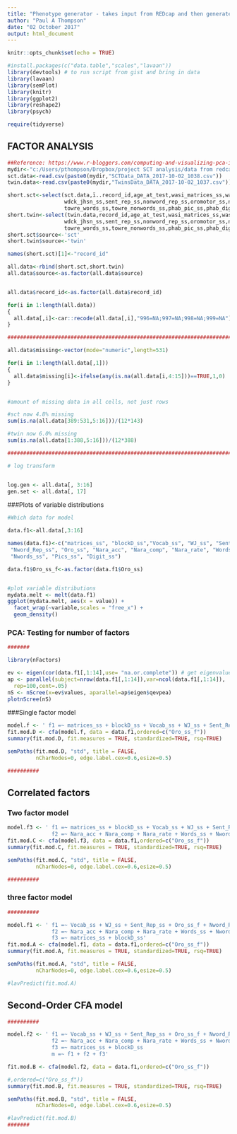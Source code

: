 ---
title: "Phenotype generator - takes input from REDcap and then generates factor scores based on data."
author: "Paul A Thompson"
date: "02 October 2017"
output: html_document
---

```{r setup, include=FALSE}
knitr::opts_chunk$set(echo = TRUE)

#install.packages(c("data.table","scales","lavaan"))
library(devtools) # to run script from gist and bring in data
library(lavaan)
library(semPlot)
library(knitr)
library(ggplot2)
library(reshape2)
library(psych)

require(tidyverse)


```

## FACTOR ANALYSIS


```{r}
##Reference: https://www.r-bloggers.com/computing-and-visualizing-pca-in-r/ # code originally from this site.
mydir<-"c:/Users/pthompson/Dropbox/project SCT analysis/data from redcap/"
sct.data<-read.csv(paste0(mydir,"SCTData_DATA_2017-10-02_1038.csv"))
twin.data<-read.csv(paste0(mydir,"TwinsData_DATA_2017-10-02_1037.csv"))

short.sct<-select(sct.data,ï..record_id,age_at_test,wasi_matrices_ss,wasi_block_design_ss,wasi_vocab_ss,
                  wdck_jhsn_ss,sent_rep_ss,nonword_rep_ss,oromotor_ss,nara_acc_ss,nara_comp_ss,nara_rate_ss,
                  towre_words_ss,towre_nonwords_ss,phab_pic_ss,phab_digit_ss)
short.twin<-select(twin.data,record_id,age_at_test,wasi_matrices_ss,wasi_block_design_ss,wasi_vocab_ss,
                  wdck_jhsn_ss,sent_rep_ss,nonword_rep_ss,oromotor_ss,nara_acc_ss,nara_comp_ss,nara_rate_ss,
                  towre_words_ss,towre_nonwords_ss,phab_pic_ss,phab_digit_ss)
short.sct$source<-'sct'
short.twin$source<-'twin'

names(short.sct)[1]<-"record_id"

all.data<-rbind(short.sct,short.twin)
all.data$source<-as.factor(all.data$source)


all.data$record_id<-as.factor(all.data$record_id)

for(i in 1:length(all.data))
{
  all.data[,i]<-car::recode(all.data[,i],"996=NA;997=NA;998=NA;999=NA")
}

###############################################################################

all.data$missing<-vector(mode="numeric",length=531)

for(i in 1:length(all.data[,1]))
{
  all.data$missing[i]<-ifelse(any(is.na(all.data[i,4:15]))==TRUE,1,0)
}


#amount of missing data in all cells, not just rows

#sct now 4.8% missing
sum(is.na(all.data[389:531,5:16]))/(12*143)

#twin now 6.0% missing
sum(is.na(all.data[1:388,5:16]))/(12*388)

###############################################################################

# log transform 


log.gen <- all.data[, 3:16]
gen.set <- all.data[, 17]
```

###Plots of variable distributions
```{r}


#Which data for model

data.f1<-all.data[,3:16]

names(data.f1)<-c("matrices_ss", "blockD_ss","Vocab_ss", "WJ_ss", "Sent_Rep_ss",
 "Nword_Rep_ss", "Oro_ss", "Nara_acc", "Nara_comp", "Nara_rate", "Words_ss", 
 "Nwords_ss", "Pics_ss", "Digit_ss") 

data.f1$Oro_ss_f<-as.factor(data.f1$Oro_ss)


#plot variable distributions
mydata.melt <- melt(data.f1)
ggplot(mydata.melt, aes(x = value)) + 
  facet_wrap(~variable,scales = "free_x") +
  geom_density() 
```

### PCA: Testing for number of factors
```{r}
#######

library(nFactors)

ev <- eigen(cor(data.f1[,1:14],use= "na.or.complete")) # get eigenvalues
ap <- parallel(subject=nrow(data.f1[,1:14]),var=ncol(data.f1[,1:14]),
  rep=100,cent=.05)
nS <- nScree(x=ev$values, aparallel=ap$eigen$qevpea)
plotnScree(nS)

```



###Single factor model

```{r}

model.f <- ' f1 =~ matrices_ss + blockD_ss + Vocab_ss + WJ_ss + Sent_Rep_ss + Oro_ss_f + Nword_Rep_ss + Nara_acc + Nara_comp + Nara_rate + Words_ss + Nwords_ss + Pics_ss + Digit_ss'
fit.mod.D <- cfa(model.f, data = data.f1,ordered=c("Oro_ss_f"))
summary(fit.mod.D, fit.measures = TRUE, standardized=TRUE, rsq=TRUE)

semPaths(fit.mod.D, "std", title = FALSE, 
         nCharNodes=0, edge.label.cex=0.6,esize=0.5)

##########
```

## Correlated factors

### Two factor model
```{r}
model.f3 <- ' f1 =~ matrices_ss + blockD_ss + Vocab_ss + WJ_ss + Sent_Rep_ss + Oro_ss_f + Nword_Rep_ss
              f2 =~ Nara_acc + Nara_comp + Nara_rate + Words_ss + Nwords_ss + Pics_ss + Digit_ss'
fit.mod.C <- cfa(model.f3, data = data.f1,ordered=c("Oro_ss_f"))
summary(fit.mod.C, fit.measures = TRUE, standardized=TRUE, rsq=TRUE)

semPaths(fit.mod.C, "std", title = FALSE, 
         nCharNodes=0, edge.label.cex=0.6,esize=0.5)

##########
```

### three factor model
```{r}

##########

model.f1 <- ' f1 =~ Vocab_ss + WJ_ss + Sent_Rep_ss + Oro_ss_f + Nword_Rep_ss
              f2 =~ Nara_acc + Nara_comp + Nara_rate + Words_ss + Nwords_ss + Pics_ss + Digit_ss
              f3 =~ matrices_ss + blockD_ss'
fit.mod.A <- cfa(model.f1, data = data.f1,ordered=c("Oro_ss_f"))
summary(fit.mod.A, fit.measures = TRUE, standardized=TRUE, rsq=TRUE)

semPaths(fit.mod.A, "std", title = FALSE, 
         nCharNodes=0, edge.label.cex=0.6,esize=0.5)

#lavPredict(fit.mod.A)

```


## Second-Order CFA model 

```{r}
##########

model.f2 <- ' f1 =~ Vocab_ss + WJ_ss + Sent_Rep_ss + Oro_ss_f + Nword_Rep_ss
              f2 =~ Nara_acc + Nara_comp + Nara_rate + Words_ss + Nwords_ss + Pics_ss + Digit_ss
              f3 =~ matrices_ss + blockD_ss
              m =~ f1 + f2 + f3'

fit.mod.B <- cfa(model.f2, data = data.f1,ordered=c("Oro_ss_f"))

#,ordered=c("Oro_ss_f"))
summary(fit.mod.B, fit.measures = TRUE, standardized=TRUE, rsq=TRUE)

semPaths(fit.mod.B, "std", title = FALSE, 
         nCharNodes=0, edge.label.cex=0.6,esize=0.5)

#lavPredict(fit.mod.B)
#######
```





